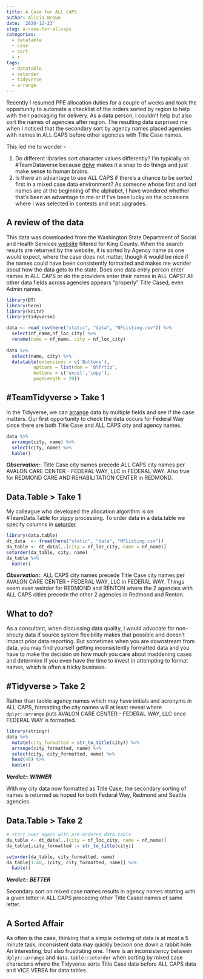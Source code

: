 ```yaml
---
title: A Case for ALL CAPS
author: Alicia Brown
date: '2020-12-23'
slug: a-case-for-allcaps
categories:
  - datatable
  - case
  - sort
  - r
tags:
  - datatable
  - setorder
  - tidyverse
  - arrange
---
```


Recently I resumed PPE allocation duties for a couple of weeks and took the opportunity to automate a checklist of the orders sorted by region to help with their packaging for delivery. As a data person, I couldn't help but also sort the names of agencies after region. The resulting data surprised me when I noticed that the secondary sort by agency names placed agencies with names in ALL CAPS  before other agencies with Title Case names. 

This led me to wonder -

1. Do different libraries sort character values differently? I'm typically on #TeamDataverse because [dplyr](https://dplyr.tidyverse.org/) makes it a snap to do things and just make sense to human brains. 
2. Is there an advantage to use ALL CAPS if there's a chance to be sorted first in a mixed case data environment? As someone whose first and last names are at the beginning of the alphabet, I have wondered whether that's been an advantage to me or if I've been lucky on the occasions where I was selected in contests and seat upgrades. 

## A review of the data

This data was downloaded from the Washington State Department of Social and Health Services [website](https://fortress.wa.gov/dshs/adsaapps/Lookup/NHAdvLookup.aspx) filtered for King County. When the search results are returned by the website, it is sorted by Agency name as one would expect, where the case does not matter, though it would be nice if the names could have been consistently formatted and makes me wonder about how the data gets to the state. Does one data entry person enter names in ALL CAPS or do the providers enter their names in ALL CAPS? All other data fields across agencies appears "properly" Title Cased, even Admin names.

```r
library(DT)
library(here)
library(knitr)
library(tidyverse)

data <- read_csv(here("static", "data", "NFListing.csv")) %>%
  select(nf_name,nf_loc_city) %>%
  rename(name = nf_name, city = nf_loc_city) 
  
data %>%
  select(name, city) %>%
  datatable(extensions = c('Buttons'), 
          options = list(dom = 'Blfrtip',
          buttons = c('excel','copy'),
          pageLength = 20))
```

## #TeamTidyverse > Take 1

In the Tidyverse, we can [arrange](https://dplyr.tidyverse.org/reference/arrange.html) data by multiple fields and see if the case matters. Our first opportunity to check the data occurs for Federal Way since there are both Title Case and ALL CAPS city and agency names.

```r
data %>%
  arrange(city, name) %>%
  select(city, name) %>%
  kable()
```

***Observation:***: Title Case city names precede ALL CAPS city names per AVALON CARE CENTER - FEDERAL WAY, LLC in FEDERAL WAY. Also true for REDMOND CARE AND REHABILITATION CENTER in REDMOND.

## Data.Table > Take 1

My colleague who developed the allocation algorithm is on #TeamData.Table for zippy processing. To order data in a data.table we specify columns in  [setorder](https://www.rdocumentation.org/packages/data.table/versions/1.13.2/topics/setorder).

```r
library(data.table)
dt_data  <- fread(here("static", "data", "NFListing.csv"))
da_table <- dt_data[,.(city = nf_loc_city, name = nf_name)]
setorder(da_table, city, name)
da_table %>%
  kable()
```

***Observation:***: ALL CAPS city names precede Title Case city names per AVALON CARE CENTER - FEDERAL WAY, LLC in FEDERAL WAY. Things seem even weirder for REDMOND and RENTON where the 2 agencies with ALL CAPS cities precede the other 2 agencies in Redmond and Renton. 

## What to do? 

As a consultant, when discussing data quality, I would advocate for non-shouty data if source system flexibility makes that possible and doesn't impact prior data reporting. But sometimes when you are downstream from data, you may find yourself getting inconsistently formatted data and you have to make the decision on how much you care about maddening cases and determine if you even have the time to invest in attempting to format names, which is often a tricky business.

## #Tidyverse > Take 2

Rather than tackle agency names which may have initials and acronyms in ALL CAPS, formatting the city names will at least reveal where `dplyr::arrange` puts AVALON CARE CENTER - FEDERAL WAY, LLC once FEDERAL WAY is formatted. 

```r
library(stringr)
data %>%
  mutate(city_formatted = str_to_title(city)) %>%
  arrange(city_formatted, name) %>%
  select(city, city_formatted, name) %>%
  head(40) %>%
  kable()
```

***Verdict:***: ***WINNER***

With my city data now formatted as Title Case, the secondary sorting of names is returned as hoped for both Federal Way, Redmond and Seattle agencies. 

## Data.Table > Take 2

```r
# start over again with pre-ordered data.table
da_table <- dt_data[,.(city = nf_loc_city, name = nf_name)]
da_table[,city_formatted := str_to_title(city)]

setorder(da_table, city_formatted, name)
da_table[1:40,.(city, city_formatted, name)] %>%
  kable()
```

***Verdict:***: ***BETTER***

Secondary sort on mixed case names results in agency names starting with a given letter in ALL CAPS preceding other Title Cased names of same letter. 

## A Sorted Affair

As often is the case, thinking that a simple ordering of data is at most a 5 minute task, inconsistent data may quickly beckon one down a rabbit hole. An interesting, but also frustrating one. There is an inconsistency between `dplyr::arrange` and `data.table::setorder` when sorting by mixed case characters where the Tidyverse sorts Title Case data before ALL CAPS data and VICE VERSA for data.tables.